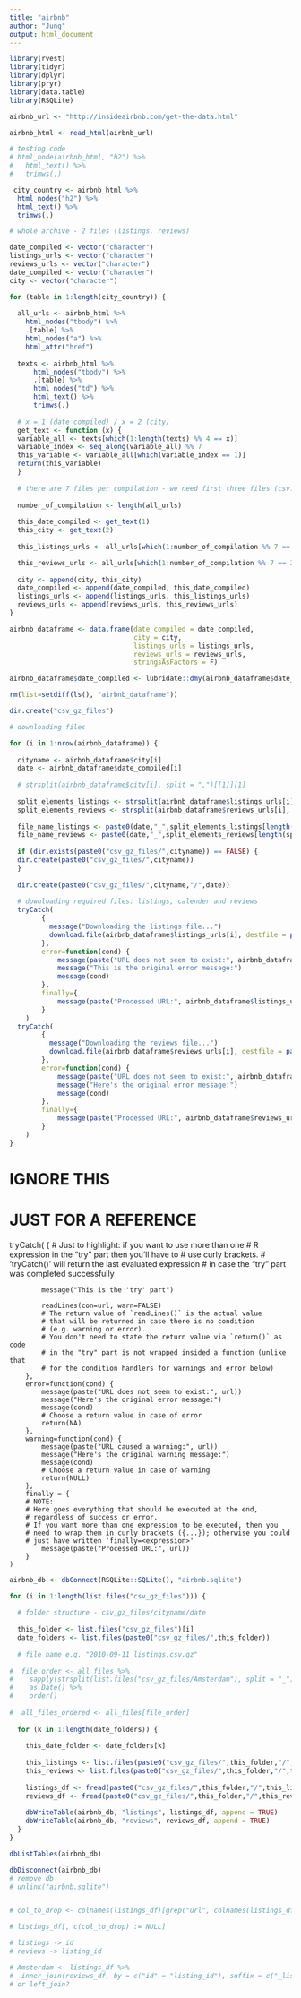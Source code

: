 ```yaml
---
title: "airbnb"
author: "Jung"
output: html_document
---
```



```r
library(rvest)
library(tidyr)
library(dplyr)
library(pryr)
library(data.table)
library(RSQLite)
```


```r
airbnb_url <- "http://insideairbnb.com/get-the-data.html"

airbnb_html <- read_html(airbnb_url)

# testing code
# html_node(airbnb_html, "h2") %>%
#   html_text() %>%
#   trimws(.)

 city_country <- airbnb_html %>%
  html_nodes("h2") %>%
  html_text() %>%
  trimws(.)

# whole archive - 2 files (listings, reviews)

date_compiled <- vector("character")
listings_urls <- vector("character")
reviews_urls <- vector("character")
date_compiled <- vector("character")
city <- vector("character")

for (table in 1:length(city_country)) {
  
  all_urls <- airbnb_html %>%
    html_nodes("tbody") %>%
    .[table] %>%
    html_nodes("a") %>%
    html_attr("href")
  
  texts <- airbnb_html %>%
      html_nodes("tbody") %>%
      .[table] %>%
      html_nodes("td") %>%
      html_text() %>%
      trimws(.)
  
  # x = 1 (date compiled) / x = 2 (city)
  get_text <- function (x) {
  variable_all <- texts[which(1:length(texts) %% 4 == x)]
  variable_index <- seq_along(variable_all) %% 7
  this_variable <- variable_all[which(variable_index == 1)]
  return(this_variable)
  }
  
  # there are 7 files per compilation - we need first three files (csv.gz files) 
  
  number_of_compilation <- length(all_urls)
  
  this_date_compiled <- get_text(1)
  this_city <- get_text(2)
  
  this_listings_urls <- all_urls[which(1:number_of_compilation %% 7 == 1)]

  this_reviews_urls <- all_urls[which(1:number_of_compilation %% 7 == 3)] 
  
  city <- append(city, this_city)
  date_compiled <- append(date_compiled, this_date_compiled)
  listings_urls <- append(listings_urls, this_listings_urls)
  reviews_urls <- append(reviews_urls, this_reviews_urls)
}

airbnb_dataframe <- data.frame(date_compiled = date_compiled,
                               city = city,
                               listings_urls = listings_urls,
                               reviews_urls = reviews_urls,
                               stringsAsFactors = F)

airbnb_dataframe$date_compiled <- lubridate::dmy(airbnb_dataframe$date_compiled)

rm(list=setdiff(ls(), "airbnb_dataframe"))
```



```r
dir.create("csv_gz_files")

# downloading files

for (i in 1:nrow(airbnb_dataframe)) {
  
  cityname <- airbnb_dataframe$city[i]
  date <- airbnb_dataframe$date_compiled[i]
  
  # strsplit(airbnb_dataframe$city[i], split = ",")[[1]][1]
  
  split_elements_listings <- strsplit(airbnb_dataframe$listings_urls[i], split = "/")[[1]]
  split_elements_reviews <- strsplit(airbnb_dataframe$reviews_urls[i], split = "/")[[1]]
    
  file_name_listings <- paste0(date,"_",split_elements_listings[length(split_elements_listings)])
  file_name_reviews <- paste0(date,"_",split_elements_reviews[length(split_elements_reviews)])
  
  if (dir.exists(paste0("csv_gz_files/",cityname)) == FALSE) {
  dir.create(paste0("csv_gz_files/",cityname))
  }
  
  dir.create(paste0("csv_gz_files/",cityname,"/",date))
  
  # downloading required files: listings, calender and reviews  
  tryCatch(
        {
          message("Downloading the listings file...")
          download.file(airbnb_dataframe$listings_urls[i], destfile = paste0("csv_gz_files/",cityname,"/",date,"/",file_name_listings)) 
        },
        error=function(cond) {
            message(paste("URL does not seem to exist:", airbnb_dataframe$listings_urls[i]))
            message("This is the original error message:")
            message(cond)
        },
        finally={
            message(paste("Processed URL:", airbnb_dataframe$listings_urls[i]))
        }
    )
  tryCatch(
        {
          message("Downloading the reviews file...")
          download.file(airbnb_dataframe$reviews_urls[i], destfile = paste0("csv_gz_files/",cityname,"/",date,"/",file_name_reviews)) 
        },
        error=function(cond) {
            message(paste("URL does not seem to exist:", airbnb_dataframe$reviews_urls[i]))
            message("Here's the original error message:")
            message(cond)
        },
        finally={
            message(paste("Processed URL:", airbnb_dataframe$reviews_urls[i]))
        }
    )
}
```

# IGNORE THIS
# JUST FOR A REFERENCE

tryCatch(
        {
            # Just to highlight: if you want to use more than one 
            # R expression in the "try" part then you'll have to 
            # use curly brackets.
            # 'tryCatch()' will return the last evaluated expression 
            # in case the "try" part was completed successfully

            message("This is the 'try' part")

            readLines(con=url, warn=FALSE) 
            # The return value of `readLines()` is the actual value 
            # that will be returned in case there is no condition 
            # (e.g. warning or error). 
            # You don't need to state the return value via `return()` as code 
            # in the "try" part is not wrapped insided a function (unlike that
            # for the condition handlers for warnings and error below)
        },
        error=function(cond) {
            message(paste("URL does not seem to exist:", url))
            message("Here's the original error message:")
            message(cond)
            # Choose a return value in case of error
            return(NA)
        },
        warning=function(cond) {
            message(paste("URL caused a warning:", url))
            message("Here's the original warning message:")
            message(cond)
            # Choose a return value in case of warning
            return(NULL)
        },
        finally = {
        # NOTE:
        # Here goes everything that should be executed at the end,
        # regardless of success or error.
        # If you want more than one expression to be executed, then you 
        # need to wrap them in curly brackets ({...}); otherwise you could
        # just have written 'finally=<expression>' 
            message(paste("Processed URL:", url))
        }
    )

```r

airbnb_db <- dbConnect(RSQLite::SQLite(), "airbnb.sqlite")

for (i in 1:length(list.files("csv_gz_files"))) {
  
  # folder structure - csv_gz_files/cityname/date
  
  this_folder <- list.files("csv_gz_files")[i]
  date_folders <- list.files(paste0("csv_gz_files/",this_folder))
  
  # file name e.g. "2010-09-11_listings.csv.gz"
  
#  file_order <- all_files %>%
#    sapply(strsplit(list.files("csv_gz_files/Amsterdam"), split = "_"), "[", 1) %>%
#    as.Date() %>% 
#    order()
  
#  all_files_ordered <- all_files[file_order] 
  
  for (k in 1:length(date_folders)) {
    
    this_date_folder <- date_folders[k]
    
    this_listings <- list.files(paste0("csv_gz_files/",this_folder,"/",this_date_folder))[1]
    this_reviews <- list.files(paste0("csv_gz_files/",this_folder,"/",this_date_folder))[2]
    
    listings_df <- fread(paste0("csv_gz_files/",this_folder,"/",this_listings)) 
    reviews_df <- fread(paste0("csv_gz_files/",this_folder,"/",this_reviews))
    
    dbWriteTable(airbnb_db, "listings", listings_df, append = TRUE)
    dbWriteTable(airbnb_db, "reviews", reviews_df, append = TRUE)
  }
}

dbListTables(airbnb_db)

dbDisconnect(airbnb_db)
# remove db
# unlink("airbnb.sqlite")


# col_to_drop <- colnames(listings_df)[grep("url", colnames(listings_df))]

# listings_df[, c(col_to_drop) := NULL]

# listings -> id
# reviews -> listing_id

# Amsterdam <- listings_df %>%
#  inner_join(reviews_df, by = c("id" = "listing_id"), suffix = c("_listings", "_reviews"))
# or left_join?



```


